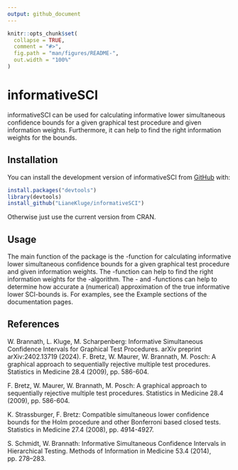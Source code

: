 ```yaml
---
output: github_document
---
```


<!-- README.md is generated from README.Rmd. Please edit that file -->

```r
knitr::opts_chunk$set(
  collapse = TRUE,
  comment = "#>",
  fig.path = "man/figures/README-",
  out.width = "100%"
)
```

# informativeSCI

<!-- badges: start -->
<!-- badges: end -->

informativeSCI can be used for calculating informative lower simultaneous confidence bounds for a given graphical test procedure and given information weights. Furthermore, it can help to find the right information weights for the bounds.

## Installation

You can install the development version of informativeSCI from [GitHub](https://github.com/) with:

``` r
install.packages("devtools")
library(devtools)
install_github("LianeKluge/informativeSCI")
```
Otherwise just use the current version from CRAN. 

## Usage

The main function of the package is the \code{\link{informSCI}}-function for calculating informative lower simultaneous confidence bounds for a given graphical test procedure and given information weights. The \code{\link{explore_q}}-function can help to find the right information weights for the \code{\link{informSCI}}-algorithm. The \code{\link{inExactSCI}}- and \code{\link{notInExactSCI}}-functions can help to determine how accurate a (numerical) approximation of the true informative lower SCI-bounds is. For examples, see the Example sections of the documentation pages.

## References

W. Brannath, L. Kluge, M. Scharpenberg: Informative Simultaneous Confidence Intervals for Graphical Test Procedures. arXiv preprint arXiv:2402.13719 (2024).
F. Bretz, W. Maurer, W. Brannath, M. Posch: A graphical approach
to sequentially rejective multiple test procedures. Statistics in Medicine
28.4 (2009), pp. 586-604.

F. Bretz, W. Maurer, W. Brannath, M. Posch: A graphical approach
to sequentially rejective multiple test procedures. Statistics in Medicine
28.4 (2009), pp. 586-604.

K. Strassburger, F. Bretz: Compatible simultaneous lower confidence bounds
for the Holm procedure and other Bonferroni based closed tests. Statistics
in Medicine 27.4 (2008), pp. 4914-4927.

S. Schmidt, W. Brannath: Informative Simultaneous Confidence Intervals
in Hierarchical Testing. Methods of Information in Medicine 53.4 (2014),
pp. 278–283.



